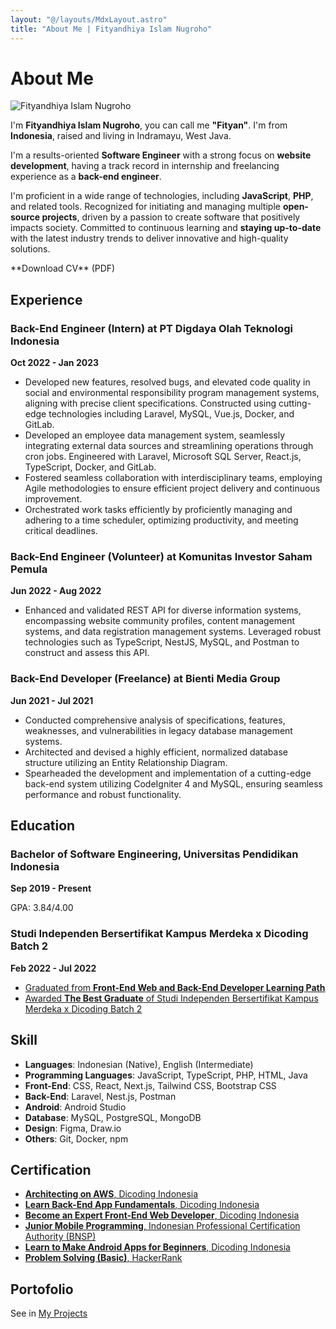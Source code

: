```yaml
---
layout: "@/layouts/MdxLayout.astro"
title: "About Me | Fityandhiya Islam Nugroho"
---
```



# About Me

<img
  src="/profile.webp"
  alt="Fityandhiya Islam Nugroho"
  class="rounded-full w-40 h-40 mx-auto"
/>

I'm **Fityandhiya Islam Nugroho**, you can call me **"Fityan"**.
I'm from **Indonesia**, raised and living in Indramayu, West Java.

I'm a results-oriented **Software Engineer** with a strong focus on **website development**, having a track record in internship and freelancing experience as a **back-end engineer**.

I'm proficient in a wide range of technologies, including **JavaScript**, **PHP**, and related tools. Recognized for initiating and managing multiple **open-source projects**, driven by a passion to create software that positively impacts society.
Committed to continuous learning and **staying up-to-date** with the latest industry trends to deliver innovative and high-quality solutions.

<div class="w-full flex justify-center mt-8">
  <Link
    href="https://drive.google.com/file/d/1DqHq19zPIi5zpcg6WQ48s7d3_bqceBA6/view"
    className="not-prose"
    target="_blank"
    variant="default"
  >
    <DownloadIcon className="w-5 h-5 mr-1" />
    **Download CV** (PDF)
  </Link>
</div>

## Experience

### Back-End Engineer (Intern) at PT Digdaya Olah Teknologi Indonesia

**Oct 2022 - Jan 2023**

- Developed new features, resolved bugs, and elevated code quality in social and environmental responsibility program management systems, aligning with precise client specifications. Constructed using cutting-edge technologies including Laravel, MySQL, Vue.js, Docker, and GitLab.
- Developed an employee data management system, seamlessly integrating external data sources and streamlining operations through cron jobs. Engineered with Laravel, Microsoft SQL Server, React.js, TypeScript, Docker, and GitLab.
- Fostered seamless collaboration with interdisciplinary teams, employing Agile methodologies to ensure efficient project delivery and continuous improvement.
- Orchestrated work tasks efficiently by proficiently managing and adhering to a time scheduler, optimizing productivity, and meeting critical deadlines.

### Back-End Engineer (Volunteer) at Komunitas Investor Saham Pemula

**Jun 2022 - Aug 2022**

- Enhanced and validated REST API for diverse information systems, encompassing website community profiles, content management systems, and data registration management systems. Leveraged robust technologies such as TypeScript, NestJS, MySQL, and Postman to construct and assess this API.

### Back-End Developer (Freelance) at Bienti Media Group

**Jun 2021 - Jul 2021**

- Conducted comprehensive analysis of specifications, features, weaknesses, and vulnerabilities in legacy database management systems.
- Architected and devised a highly efficient, normalized database structure utilizing an Entity Relationship Diagram.
- Spearheaded the development and implementation of a cutting-edge back-end system utilizing CodeIgniter 4 and MySQL, ensuring seamless performance and robust functionality.

## Education

### Bachelor of Software Engineering, Universitas Pendidikan Indonesia

**Sep 2019 - Present**

GPA: 3.84/4.00

### Studi Independen Bersertifikat Kampus Merdeka x Dicoding Batch 2

**Feb 2022 - Jul 2022**

- [Graduated from **Front-End Web and Back-End Developer Learning Path**](https://drive.google.com/file/d/1-ieZnVMnMAnEZqs9YOQxTCOOkn59IECx/view?usp=sharing)
- [Awarded **The Best Graduate** of Studi Independen Bersertifikat Kampus Merdeka x Dicoding Batch 2](https://drive.google.com/file/d/1FiNlhBVJFnj3k7QfJ6o2DRn3y1GrVfAX/view?usp=sharing)

## Skill

- **Languages**: Indonesian (Native), English (Intermediate)
- **Programming Languages**: JavaScript, TypeScript, PHP, HTML, Java
- **Front-End**: CSS, React, Next.js, Tailwind CSS, Bootstrap CSS
- **Back-End**: Laravel, Nest.js, Postman
- **Android**: Android Studio
- **Database**: MySQL, PostgreSQL, MongoDB
- **Design**: Figma, Draw.io
- **Others**: Git, Docker, npm

## Certification

- [**Architecting on AWS**, Dicoding Indonesia](https://www.dicoding.com/certificates/EYX46J0JRPDL)
- [**Learn Back-End App Fundamentals**, Dicoding Indonesia](https://www.dicoding.com/certificates/07Z6VWOWWXQR)
- [**Become an Expert Front-End Web Developer**, Dicoding Indonesia](https://www.dicoding.com/certificates/JMZVG29GRZN9)
- [**Junior Mobile Programming**, Indonesian Professional Certification Authority (BNSP)](https://drive.google.com/file/d/1Y3ke212gF38nbmZeSZ0Kl6Q7uJfCDarE/view?usp=share_link)
- [**Learn to Make Android Apps for Beginners**, Dicoding Indonesia](https://www.dicoding.com/certificates/1OP80494LXQK)
- [**Problem Solving (Basic)**, HackerRank](https://www.hackerrank.com/certificates/c43c6cb90e92)

## Portofolio

See in [My Projects](/projects)
